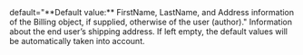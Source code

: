  

  

  

  

  
<ParamField body="Shipping" type="object" >   
default="**Default value:** FirstName, LastName, and Address information of the Billing object, if supplied, otherwise of the user (author)."    
Information about the end user’s shipping address. If left empty, the default values will be automatically taken into account.   

<Expandable title="properties">  
<FirstName />  
  
<LastName />  
  
<Address1 />  
  

</Expandable> 
</ParamField>